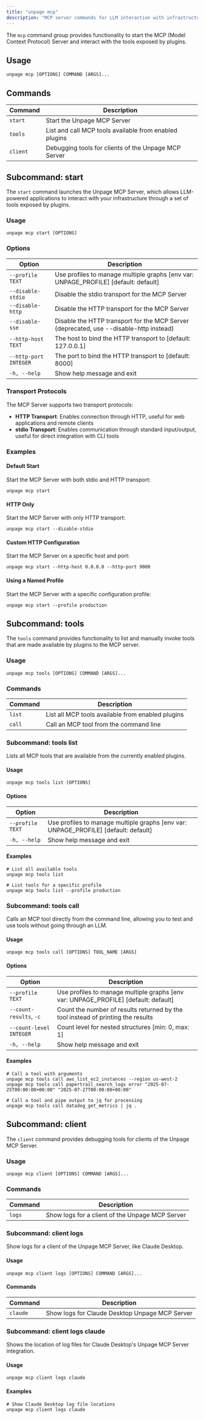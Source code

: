 ```yaml
---
title: "unpage mcp"
description: "MCP server commands for LLM interaction with infrastructure"
---
```


The `mcp` command group provides functionality to start the MCP (Model Context Protocol) Server and interact with the tools exposed by plugins.

## Usage

```shell
unpage mcp [OPTIONS] COMMAND [ARGS]...
```

## Commands

| Command  | Description                                            |
| -------- | ------------------------------------------------------ |
| `start`  | Start the Unpage MCP Server                            |
| `tools`  | List and call MCP tools available from enabled plugins |
| `client` | Debugging tools for clients of the Unpage MCP Server   |

## Subcommand: start

The `start` command launches the Unpage MCP Server, which allows LLM-powered applications to interact with your infrastructure through a set of tools exposed by plugins.

### Usage

```shell
unpage mcp start [OPTIONS]
```

### Options

| Option                | Description                                                                            |
| --------------------- | -------------------------------------------------------------------------------------- |
| `--profile TEXT`      | Use profiles to manage multiple graphs [env var: UNPAGE_PROFILE] [default: default]    |
| `--disable-stdio`     | Disable the stdio transport for the MCP Server                                         |
| `--disable-http`      | Disable the HTTP transport for the MCP Server                                          |
| `--disable-sse`       | Disable the HTTP transport for the MCP Server (deprecated, use --disable-http instead) |
| `--http-host TEXT`    | The host to bind the HTTP transport to [default: 127.0.0.1]                            |
| `--http-port INTEGER` | The port to bind the HTTP transport to [default: 8000]                                 |
| `-h, --help`          | Show help message and exit                                                             |

### Transport Protocols

The MCP Server supports two transport protocols:

- **HTTP Transport**: Enables connection through HTTP, useful for web applications and remote clients
- **stdio Transport**: Enables communication through standard input/output, useful for direct integration with CLI tools

### Examples

#### Default Start

Start the MCP Server with both stdio and HTTP transport:

```shell
unpage mcp start
```

#### HTTP Only

Start the MCP Server with only HTTP transport:

```shell
unpage mcp start --disable-stdio
```

#### Custom HTTP Configuration

Start the MCP Server on a specific host and port:

```shell
unpage mcp start --http-host 0.0.0.0 --http-port 9000
```

#### Using a Named Profile

Start the MCP Server with a specific configuration profile:

```shell
unpage mcp start --profile production
```

## Subcommand: tools

The `tools` command provides functionality to list and manually invoke tools that are made available by plugins to the MCP server.

### Usage

```shell
unpage mcp tools [OPTIONS] COMMAND [ARGS]...
```

### Commands

| Command | Description                                       |
| ------- | ------------------------------------------------- |
| `list`  | List all MCP tools available from enabled plugins |
| `call`  | Call an MCP tool from the command line            |

### Subcommand: tools list

Lists all MCP tools that are available from the currently enabled plugins.

#### Usage

```shell
unpage mcp tools list [OPTIONS]
```

#### Options

| Option           | Description                                                                         |
| ---------------- | ----------------------------------------------------------------------------------- |
| `--profile TEXT` | Use profiles to manage multiple graphs [env var: UNPAGE_PROFILE] [default: default] |
| `-h, --help`     | Show help message and exit                                                          |

#### Examples

```shell
# List all available tools
unpage mcp tools list

# List tools for a specific profile
unpage mcp tools list --profile production
```

### Subcommand: tools call

Calls an MCP tool directly from the command line, allowing you to test and use tools without going through an LLM.

#### Usage

```shell
unpage mcp tools call [OPTIONS] TOOL_NAME [ARGS]
```

#### Options

| Option                  | Description                                                                         |
| ----------------------- | ----------------------------------------------------------------------------------- |
| `--profile TEXT`        | Use profiles to manage multiple graphs [env var: UNPAGE_PROFILE] [default: default] |
| `--count-results`, `-c` | Count the number of results returned by the tool instead of printing the results    |
| `--count-level INTEGER` | Count level for nested structures [min: 0, max: 1]                                  |
| `-h, --help`            | Show help message and exit                                                          |

#### Examples

```shell
# Call a tool with arguments
unpage mcp tools call aws_list_ec2_instances --region us-west-2
unpage mcp tools call papertrail_search_logs error "2025-07-25T00:00:00+00:00" "2025-07-27T00:00:00+00:00"

# Call a tool and pipe output to jq for processing
unpage mcp tools call datadog_get_metrics | jq .
```

## Subcommand: client

The `client` command provides debugging tools for clients of the Unpage MCP Server.

### Usage

```shell
unpage mcp client [OPTIONS] COMMAND [ARGS]...
```

### Commands

| Command | Description                                     |
| ------- | ----------------------------------------------- |
| `logs`  | Show logs for a client of the Unpage MCP Server |

### Subcommand: client logs

Show logs for a client of the Unpage MCP Server, like Claude Desktop.

#### Usage

```shell
unpage mcp client logs [OPTIONS] COMMAND [ARGS]...
```

#### Commands

| Command  | Description                                    |
| -------- | ---------------------------------------------- |
| `claude` | Show logs for Claude Desktop Unpage MCP Server |

### Subcommand: client logs claude

Shows the location of log files for Claude Desktop's Unpage MCP Server integration.

#### Usage

```shell
unpage mcp client logs claude
```

#### Examples

```shell
# Show Claude Desktop log file locations
unpage mcp client logs claude
```